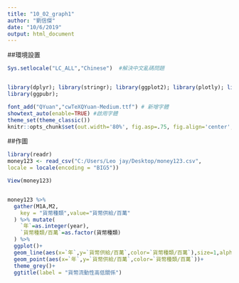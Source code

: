 ```yaml
---
title: "10_02_graph1"
author: "劉信傑"
date: "10/6/2019"
output: html_document
---
```


##環境設置
```r
Sys.setlocale("LC_ALL","Chinese")  #解決中文亂碼問題


library(dplyr); library(stringr); library(ggplot2); library(plotly); library(lubridate); library(readr); library(tidyr); library(showtext); 
library(ggpubr);

font_add("QYuan","cwTeXQYuan-Medium.ttf") # 新增字體
showtext_auto(enable=TRUE) #啟用字體
theme_set(theme_classic())
knitr::opts_chunk$set(out.width='80%', fig.asp=.75, fig.align='center', fig.showtext=T)

```

##作圖
```r
library(readr)
money123 <- read_csv("C:/Users/Leo jay/Desktop/money123.csv",
locale = locale(encoding = "BIG5"))

View(money123)


money123 %>% 
  gather(M1A,M2,
    key = "貨幣種類",value="貨幣供給/百萬"
  ) %>% mutate(
    `年`=as.integer(year),
    `貨幣種類/百萬`=as.factor(貨幣種類)
  ) %>% 
  ggplot()+ 
  geom_line(aes(x=`年`,y=`貨幣供給/百萬`,color=`貨幣種類/百萬`),size=1,alpha=0.8)+
  geom_point(aes(x=`年`,y=`貨幣供給/百萬`,color=`貨幣種類/百萬`))+
  theme_grey()+
  ggtitle(label = "貨幣流動性高低關係")



```




